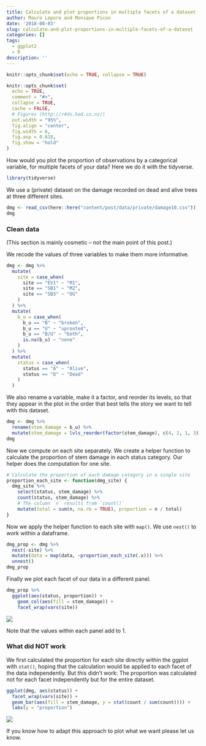 ```yaml
---
title: Calculate and plot proportions in multiple facets of a dataset
author: Mauro Lepore and Monique Picon
date: '2018-08-03'
slug: calculate-and-plot-proportions-in-multiple-facets-of-a-dataset
categories: []
tags:
  - ggplot2
  - R
description: ''
---
```


```r
knitr::opts_chunk$set(echo = TRUE, collapse = TRUE)

knitr::opts_chunk$set(
  echo = TRUE,
  comment = "#>",
  collapse = TRUE,
  cache = FALSE,
  # Figures (http://r4ds.had.co.nz/)
  out.width = "95%",
  fig.align = "center",
  fig.width = 6,
  fig.asp = 0.618,
  fig.show = "hold"
)
```

How would you plot the proportion of observations by a categorical variable, for multiple facets of your data? Here we do it with the tidyverse.

```r
library(tidyverse)
```

We use a (private) dataset on the damage recorded on dead and alive trees at three different sites.
 
```r
dmg <- read_csv(here::here("content/post/data/private/damage10.csv"))
dmg
```

### Clean data

(This section is mainly cosmetic -- not the main point of this post.)

We recode the values of three variables to make them more informative. 

```r
dmg <- dmg %>% 
  mutate(
    site = case_when(
      site == "EV1" ~ "M1",
      site == "SB1" ~ "M2",
      site == "SB3" ~ "OG"
    )
  ) %>% 
  mutate(
    b_u = case_when(
      b_u == "B" ~ "broken",
      b_u == "U" ~ "uprooted",
      b_u == "B/U" ~ "both",
      is.na(b_u) ~ "none"
    )
  ) %>% 
  mutate(
    status = case_when(
      status == "A" ~ "Alive",
      status == "D" ~ "Dead"
    )
  )
```

We also rename a variable, make it a factor, and reorder its levels, so that they appear in the plot in the order that best tells the story we want to tell with this dataset.

```r
dmg <- dmg %>% 
  rename(stem_damage = b_u) %>%
  mutate(stem_damage = lvls_reorder(factor(stem_damage), c(4, 2, 1, 3)))
dmg
```

Now we compute on each site separately. We create a helper function to calculate the proportion of stem damage in each status category. Our helper does the computation for one site.

```r
# Calculate the proportion of each damage category in a single site
proportion_each_site <- function(dmg_site) {
  dmg_site %>% 
    select(status, stem_damage) %>% 
    count(status, stem_damage) %>% 
    # The column `n` results from `count()`
    mutate(total = sum(n, na.rm = TRUE), proportion = n / total)
}
```

Now we apply the helper function to each site with `map()`. We use `nest()` to work within a dataframe.

```r
dmg_prop <- dmg %>% 
  nest(-site) %>% 
  mutate(data = map(data, ~proportion_each_site(.x))) %>% 
  unnest()
dmg_prop
```

Finally we plot each facet of our data in a different panel.

```r
dmg_prop %>% 
  ggplot(aes(status, proportion)) +
    geom_col(aes(fill = stem_damage)) +
    facet_wrap(vars(site))
```

![](https://i.imgur.com/OKWKFcS.png)

Note that the values within each panel add to 1.

### What did NOT work

We first calculated the proportion for each site directly within the ggplot with `stat()`, hoping that the calculation would be applied to each facet of the data independently. But this didn't work: The proportion was calculated not for each facet independently but for the entire dataset.

```r
ggplot(dmg, aes(status)) +
  facet_wrap(vars(site)) +
  geom_bar(aes(fill = stem_damage, y = stat(count / sum(count)))) +
  labs(y = "proportion")
```

![](https://i.imgur.com/zb7LlSh.png)

If you know how to adapt this approach to plot what we want please let us know.
